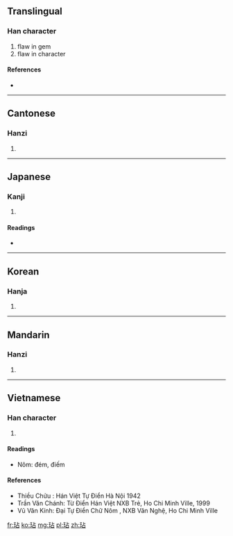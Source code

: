 ==Translingual==

===Han character===
{{Han char|rn=96|rad=玉|as=05|sn=9|four=1116<sub>0</sub>|canj=一土卜口 (MGYR)}}

# flaw in gem
# flaw in character

====References====
* {{Han ref|kx=0728.300|dkj=20895|dj=1140.250|hdz=21106.040|uh=73B7|ud=29623|bh=ACBF|bd=44223}}

----

==Cantonese==

===Hanzi===
{{yue-hanzi|jyut=|y=dim3}}

# {{defn|lang=yue|sort=玉05}}

----

==Japanese==

===Kanji===
{{ja-kanji|grade=|rs=玉05}}

# {{defn|lang=ja|sort=玉05}}

====Readings====
* {{ja-readings|on=[[てん]] (ten)|kun=[[かける]] (kakeru)}}

----

==Korean==

===Hanja===
{{ko-hanja|hangeul=점|eumhun=|rv=jeom|mr=chŏm|y=cem}}

# {{defn|lang=ko|sort=玉05}}

----

==Mandarin==

===Hanzi===
{{cmn-hanzi|pin=[[diàn]] ([[dian4]])|wg=tien<sup>4</sup>}}

# {{defn|lang=cmn|sort=玉05}}

----

==Vietnamese==

===Han character===
{{vi-hantu|điếm|rs=玉05}}

# {{defn|lang=vi|sort=玉05}}
====Readings====
* Nôm: đém, điếm

====References====
* Thiều Chửu : Hán Việt Tự Điển  Hà Nội 1942
* Trần Văn Chánh: Từ Điển Hán Việt NXB Trẻ, Ho Chi Minh Ville, 1999
* Vũ Văn Kính: Đại Tự Điển Chữ Nôm , NXB Văn Nghệ, Ho Chi Minh Ville

[[fr:玷]]
[[ko:玷]]
[[mg:玷]]
[[pl:玷]]
[[zh:玷]]